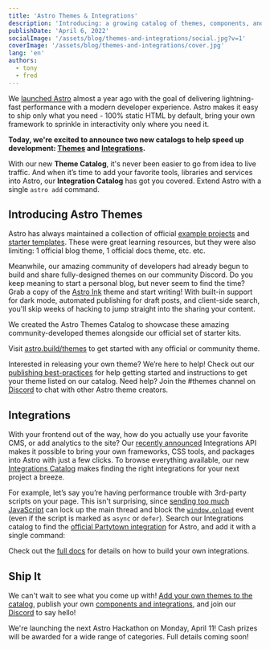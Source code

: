 ```yaml
---
title: 'Astro Themes & Integrations'
description: 'Introducing: a growing catalog of themes, components, and integrations to jumpstart your next Astro project.'
publishDate: 'April 6, 2022'
socialImage: '/assets/blog/themes-and-integrations/social.jpg?v=1'
coverImage: '/assets/blog/themes-and-integrations/cover.jpg'
lang: 'en'
authors:
  - tony
  - fred
---
```



We [launched Astro](https://astro.build/blog/introducing-astro/) almost a year ago with the goal of delivering lightning-fast performance with a modern developer experience. Astro makes it easy to ship only what you need - 100% static HTML by default, bring your own framework to sprinkle in interactivity only where you need it.

**Today, we're excited to announce two new catalogs to help speed up development: [Themes](https://astro.build/themes) and [Integrations](https://astro.build/integrations).**

<BlogContentImage src={integrations} alt="Astro Themes and Integrations Catalog" />

With our new **Theme Catalog**, it's never been easier to go from idea to live traffic. And when it’s time to add your favorite tools, libraries and services into Astro, our **Integration Catalog** has got you covered. Extend Astro with a single `astro add` command.

## Introducing Astro Themes

Astro has always maintained a collection of official [example projects](https://github.com/withastro/astro/tree/main/examples) and [starter templates](https://astro.new/). These were great learning resources, but they were also limiting: 1 official blog theme, 1 official docs theme, etc. etc.

Meanwhile, our amazing community of developers had already begun to build and share fully-designed themes on our community Discord. Do you keep meaning to start a personal blog, but never seem to find the time? Grab a copy of the [Astro Ink](https://github.com/one-aalam/astro-ink) theme and start writing! With built-in support for dark mode, automated publishing for draft posts, and client-side search, you'll skip weeks of hacking to jump straight into the sharing your content. 

We created the Astro Themes Catalog to showcase these amazing community-developed themes alongside our official set of starter kits.

<BlogContentImage src={themes} alt="Astro Themes Catalog" />

Visit [astro.build/themes](http://astro.build/themes) to get started with any official or community theme. 

Interested in releasing your own theme? We’re here to help! Check out our [publishing best-practices](https://docs.astro.build/en/guides/publish-to-npm/#packagejson) for help getting started and instructions to get your theme listed on our catalog. Need help? Join the #themes channel on [Discord](https://astro.build/chat) to chat with other Astro theme creators.

## Integrations

With your frontend out of the way, how do you actually use your favorite CMS, or add analytics to the site? Our [recently announced](https://astro.build/blog/astro-025/#new-astro-integrations) Integrations API makes it possible to bring your own frameworks, CSS tools, and packages into Astro with just a few clicks. To browse everything available, our new [Integrations Catalog](https://astro.build/integrations) makes finding the right integrations for your next project a breeze.

For example, let’s say you’re having performance trouble with 3rd-party scripts on your page. This isn't surprising, since [sending too much JavaScript](https://web.dev/web/fundamentals/performance/optimizing-content-efficiency/javascript-startup-optimization/) can lock up the main thread and block the [`window.onload`](https://developer.mozilla.org/en/docs/Web/API/GlobalEventHandlers/onload) event (even if the script is marked as `async` or `defer`). Search our Integrations catalog to find the [official Partytown integration](https://github.com/withastro/astro/tree/main/packages/integrations/partytown) for Astro, and add it with a single command:

<BlogContentImage src={partytown} alt="Astro + Partytown" />

Check out the [full docs](https://docs.astro.build/en/reference/integrations-reference/) for details on how to build your own integrations.

## Ship It

We can't wait to see what you come up with! [Add your own themes to the catalog](https://github.com/withastro/astro.build/issues/new/choose), publish your own [components and integrations](https://docs.astro.build/en/guides/publish-to-npm/#integrations-library), and join our [Discord](https://astro.build/chat) to say hello!

<Note title="Stay Tuned">
  We're launching the next Astro Hackathon on Monday, April 11! Cash prizes will be awarded for a wide range of categories. Full details coming soon!
</Note>
